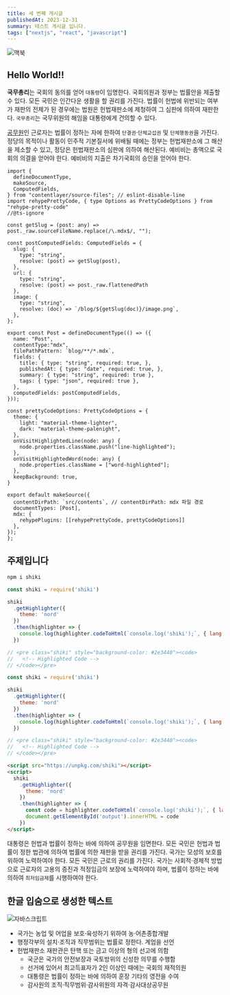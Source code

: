 ```yaml
---
title: 세 번째 게시글
publishedAt: 2023-12-31
summary: 테스트 게시글 입니다.
tags: ["nextjs", "react", "javascript"]
---
```


<Image
 src="https://images.unsplash.com/photo-1517694712202-14dd9538aa97?q=80&w=3570&auto=format&fit=crop&ixlib=rb-4.0.3&ixid=M3wxMjA3fDB8MHxwaG90by1wYWdlfHx8fGVufDB8fHx8fA%3D%3D"
 alt="맥북"
 width={1000}
 height={500}
/>

## Hello World!!

**국무총리**는 국회의 동의를 얻어 `대통령`이 임명한다. 국회의원과 정부는 법률안을 제출할 수 있다. 모든 국민은 인간다운 생활을 할 권리를 가진다. 법률이 헌법에 위반되는 여부가 재판의 전제가 된 경우에는 법원은 헌법재판소에 제청하여 그 심판에 의하여 재판한다. `국무총리`는 국무위원의 해임을 대통령에게 건의할 수 있다.

[공무원](https://ko.dict.naver.com/#/entry/koko/80a1f2eb0d724ee6b32952dbad132d4e)인 근로자는 법률이 정하는 자에 한하여 `단결권`·`단체교섭권` 및 `단체행동권`을 가진다. 정당의 목적이나 활동이 민주적 기본질서에 위배될 때에는 정부는 헌법재판소에 그 해산을 제소할 수 있고, 정당은 헌법재판소의 심판에 의하여 해산된다. 예비비는 총액으로 국회의 의결을 얻어야 한다. 예비비의 지출은 차기국회의 승인을 얻어야 한다.

```tsx title="contentlayer.config.ts" showLineNumbers{1} {6-7,40-48}
import {
  defineDocumentType,
  makeSource,
  ComputedFields,
} from "contentlayer/source-files"; // eslint-disable-line
import rehypePrettyCode, { type Options as PrettyCodeOptions } from "rehype-pretty-code"
//@ts-ignore

const getSlug = (post: any) => post._raw.sourceFileName.replace(/\.mdx$/, "");

const postComputedFields: ComputedFields = {
  slug: {
    type: "string",
    resolve: (post) => getSlug(post),
  },
  url: {
    type: "string",
    resolve: (post) => post._raw.flattenedPath
  },
  image: {
    type: "string",
    resolve: (doc) => `/blog/${getSlug(doc)}/image.png`,
  },
};

export const Post = defineDocumentType(() => ({
  name: "Post",
  contentType:"mdx",
  filePathPattern: `blog/**/*.mdx`,
  fields: {
    title: { type: "string", required: true, },
    publishedAt: { type: "date", required: true, },
    summary: { type: "string", required: true },
    tags: { type: "json", required: true },
  },
  computedFields: postComputedFields,
}));

const prettyCodeOptions: PrettyCodeOptions = {
  theme: {
    light: "material-theme-lighter",
    dark: "material-theme-palenight",
  },
  onVisitHighlightedLine(node: any) {
    node.properties.className.push("line-highlighted");
  },
  onVisitHighlightedWord(node: any) {
    node.properties.className = ["word-highlighted"];
  },
  keepBackground: true,
}

export default makeSource({
  contentDirPath: `src/contents`, // contentDirPath: mdx 파일 경로
  documentTypes: [Post],
  mdx: {
    rehypePlugins: [[rehypePrettyCode, prettyCodeOptions]]
  },
});
};
```

## 주제입니다

```sh
npm i shiki
```

```js
const shiki = require('shiki')

shiki
  .getHighlighter({
    theme: 'nord'
  })
  .then(highlighter => {
    console.log(highlighter.codeToHtml(`console.log('shiki');`, { lang: 'js' }))
  })

// <pre class="shiki" style="background-color: #2e3440"><code>
//   <!-- Highlighted Code -->
// </code></pre>
```

```js showLineNumbers{10}
const shiki = require('shiki')

shiki
  .getHighlighter({
    theme: 'nord'
  })
  .then(highlighter => {
    console.log(highlighter.codeToHtml(`console.log('shiki');`, { lang: 'js' }))
  })

// <pre class="shiki" style="background-color: #2e3440"><code>
//   <!-- Highlighted Code -->
// </code></pre>
```

```html showLineNumbers{100}
<script src="https://unpkg.com/shiki"></script>
<script>
  shiki
    .getHighlighter({
      theme: 'nord'
    })
    .then(highlighter => {
      const code = highlighter.codeToHtml(`console.log('shiki');`, { lang: 'js' })
      document.getElementById('output').innerHTML = code
    })
</script>
```

대통령은 헌법과 법률이 정하는 바에 의하여 공무원을 임면한다. 모든 국민은 헌법과 법률이 정한 법관에 의하여 법률에 의한 재판을 받을 권리를 가진다. 국가는 모성의 보호를 위하여 노력하여야 한다. 모든 국민은 근로의 권리를 가진다. 국가는 사회적·경제적 방법으로 근로자의 고용의 증진과 적정임금의 보장에 노력하여야 하며, 법률이 정하는 바에 의하여 `최저임금제`를 시행하여야 한다.

## 한글 입숨으로 생성한 텍스트

<Image
 src="/blog/logo-js.jpg"
 alt="자바스크립트"
 width={1000}
 height={500}
 />

- 국가는 농업 및 어업을 보호·육성하기 위하여 농·어촌종합개발
- 행정각부의 설치·조직과 직무범위는 법률로 정한다. 계엄을 선언
- 헌법재판소 재판관은 탄핵 또는 금고 이상의 형의 선고에 의함
  - 국군은 국가의 안전보장과 국토방위의 신성한 의무를 수행함
  - 선거에 있어서 최고득표자가 2인 이상인 때에는 국회의 재적의원
  - 대통령은 법률이 정하는 바에 의하여 훈장 기타의 영전을 수여
  - 감사원의 조직·직무범위·감사위원의 자격·감사대상공무원